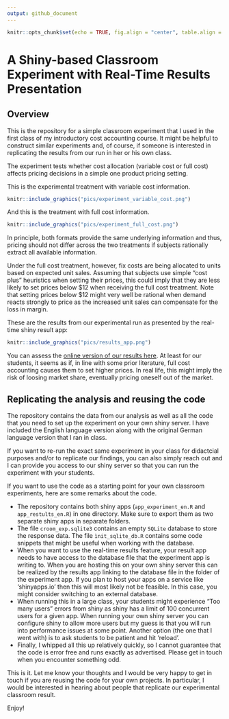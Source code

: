 ```yaml
---
output: github_document
---
```


```r
knitr::opts_chunk$set(echo = TRUE, fig.align = "center", table.align = "center", warnings = FALSE)
```

# A Shiny-based Classroom Experiment with Real-Time Results Presentation

## Overview

This is the repository for a simple classroom experiment that I used in the 
first class of my introductory cost accounting course. It might be helpful to
construct similar experiments and, of course, if someone is interested in 
replicating the results from our run in her or his own class.

The experiment tests whether cost allocation (variable cost or full cost) 
affects pricing decisions in a simple one product pricing setting. 

This is the experimental treatment with variable cost information. 

```r
knitr::include_graphics("pics/experiment_variable_cost.png")
```

And this is the treatment with full cost information.

```r
knitr::include_graphics("pics/experiment_full_cost.png")
```

In principle, both formats provide the same underlying information and thus, 
pricing should not differ across the two treatments if subjects rationally 
extract all available information. 

Under the full cost treatment, however, fix costs are being allocated to units 
based on expected unit sales. Assuming that subjects use simple "cost plus" 
heuristics when setting their prices, this could imply that they are less 
likely to set prices below \$12 when receiving the full cost treatment. Note 
that setting prices below \$12 might very well be rational when demand reacts 
strongly to price as the increased unit sales can compensate for the loss in 
margin.

These are the results from our experimental run as presented by the real-time 
shiny result app:

```r
knitr::include_graphics("pics/results_app.png")
```

You can assess the [online version of our results here](https://trr266.wiwi.hu-berlin.de/shiny/kore_croom_eval). At least for 
our students, it seems as if, in line with some prior literature, full cost 
accounting causes them to set higher prices. In real life, this might imply 
the risk of loosing market share, eventually pricing oneself out of the market.


## Replicating the analysis and reusing the code

The repository contains the data from our analysis as well as all the code that 
you need to set up the experiment on your own shiny server. I have included the 
English language version along with the original German language version that I 
ran in class.

If you want to re-run the exact same experiment in your class for didactcial 
purposes and/or to replicate our findings, you can also simply reach out and I
can provide you access to our shiny server so that you can run the experiment 
with your students.

If you want to use the code as a starting point for your own classroom 
experiments, here are some remarks about the code.

- The repository contains both shiny apps (`app_experiment_en.R` and 
  `app_restults_en.R`) in one directory. Make sure to export them as two 
  separate shiny apps in separate folders. 
- The file `croom_exp.sqlite3` contains an empty `SQLite` database to store the 
  response data. The file `ìnit_sqlite_db.R` contains some code snippets that 
  might be useful when working with the database.
- When you want to use the real-time results feature, your result app needs to 
  have access to the database file that the experiment app is writing to. When 
  you are hosting this on your own shiny server this can be realized by the 
  results app linking to the database file in the folder of the experiment app. 
  If you plan to host your apps on a service like 'shinyapps.io' then this 
  will most likely not be feasible. In this case, you might consider switching 
  to an external database.
- When running this in a large class, your students might experience "Too many 
  users" errors from shiny as shiny has a limit of 100 concurrent users for a 
  given app. When running your own shiny server you can configure shiny to allow 
  more users but my guess is that you will run into performance issues at some 
  point. Another option (the one that I went with) is to ask students to be 
  patient and hit 'reload'.
- Finally, I whipped all this up relatively quickly, so I cannot guarantee that 
  the code is error free and runs exactly as advertised. Please get in touch 
  when you encounter something odd.

This is it. Let me know your thoughts and I would be very happy to get in touch 
if you are reusing the code for your own projects. In particular, I would be 
interested in hearing about people that replicate our experimental classroom 
result.

Enjoy!
